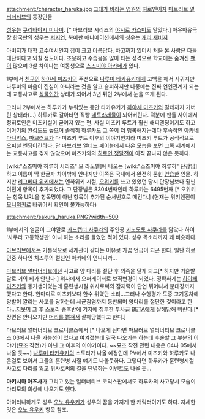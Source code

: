 attachment:/character_haruka.jpg
[[그대가 바라는 영원]]의 [[히로인]]이자 [[마브러브 얼터너티브]]의 등장인물

[[성우]]는 [[쿠리바야시 미나미]]. [* 마브러브 시리즈의 [[야시로 카스미]]도 맡았다.] 아유마유극장 한국판의 성우는 [[서지연]], 북미판 애니메이션에서의 성우는 [[캐리 새비지]]

아버지가 대학 교수여서인지 집이 [[크고 아름답다]]. 차고까지 있어서 처음 본 사람은 다들 대단하다고 외칠 정도이다. 조용하고 수줍음을 많이 타는 성격으로 학교에는 숨겨진 [[팬]]이 많으며 3살 차이나는 여동생으로 [[스즈미야 아카네]]가 있다. 

1부에서 [[친구]]인 [[하야세 미츠키]]의 주선으로 [[나루미 타카유키]]에게 고백을 해서 사귀지만 나루미의 마음이 진심이 아니라는 것을 알고 슬퍼하지만 나중에는 진짜 연인관계가 되는데 교통사고로 [[식물인간]] 상태가 되어서 3년 뒤인 2부에서 눈을 뜨게 된다. 

그러나 2부에서는 하루카가 누워있는 동안 타카유키가 [[하야세 미츠키]]와 갈데까지 가버린 상태라(...) 하루카로 갈아타면 직빵 [[네토라레]]물이 되어버린다. 덕분에 팬들 사이에서 정히로인은 미츠키설이 굳어져 있는 편. 사실 미츠키 루트가 훨씬 해피엔딩이기도 하고 이야기의 완성도도 높으며 솔직히 하루카도 그 쪽이 더 행복해지는데다 후속작인 [[아카네 마니악스]], [[마브러브]]가 다 미츠키 루트 이후의 이야기인지라 미츠키 루트가 공식적으로 오피셜 엔딩이긴하다. 단 [[마브러브 얼터드 페이블]]에서 나온 모습을 보면 그쪽 세계에서는 교통사고를 겪지 않았으며 미츠키와의 [[히로인 쟁탈전]]이 아직 끝나지 않은 듯하다.

[wiki:"스즈미야 하루히 시리즈" 모 라노벨]에 나오는 [wiki:"스즈미야 하루히" 단장님]하고 이름이 딱 한글자 차이밖에 안나지만 이쪽은 국내에서 완전히 묻힌 [[안습]]한 인물. 하지만 [[리그베다 위키]]에서는 엔하위키 시절, [[오위키]]를 쓰고 있었던 당시 단장님보다 훨씬 이전에 항목이 추가되었다. 그 단장님은 8304번째인데 하루카는 6495번째.[* 오위키는 항목 URL을 항목명이 아닌 항목이 추가된 순서번호로 매긴다.] (현재는 위키엔진이 [[모니위키]]로 바뀌어서 확인이 불가능하다)

attachment:/sakura_haruka.PNG?width=500

1부에서의 얼굴이 그야말로 [[카드캡터 사쿠라]]의 주인공 [[키노모토 사쿠라]]를 닮았다 하여 '사쿠라 고등학생판' 이니 하는 소리를 들었던 적이 있다. 성우 목소리까지 꽤 비슷하다.

[[마브러브]]에서는 기본적으로 세계관이 같다는 이유로 가끔 언급이 되곤 한다. 일단 히로인중 하나인 치즈루의 절친인 아카네의 언니니까...

[[마브러브 얼터너티브]]에선 사고로 양 다리를 절단 후 의족을 달게 되고[* 하지만 기술발달로 거의 티가 안난다.] 위사에서 오퍼레이터로 보직변경이 되었다. 정확하게는 [[하야세 미츠키]]와 동기생이었는데 훈련생시절 위사로써의 잠재력이 단연 뛰어나서 분대장까지 했다고 한다. 한마디로 미츠키보다 한수 위였단 소리...그러나 수행평가 도중 고기동차에 양발이 깔리는 사고를 당하는데 세균감염까지 동반되며 양다리를 절단한 것이라고 한다...[[지못미]] 그 후 스토리 중후반에 기지에 침투한 투사급 [[BETA]]에게 살해당해 버린다.[* 장면은 안나오지만 [[진 가면라이더|머리를 뽑혀서]] 살해당했다고 한다.]

마브러브 얼터너티브 크로니클스에서 [* 나오게 된다면 마브러브 얼터너티브 크로니클스 03에서 나올 가능성이 있다고 여겨졌는데 결국 나오기는 하는데 후술할 그 부분의 이야기(묘조 작전)가 아닌 그 이후의 이야기이다. ~~묘조 작전 관련 내용은 04나 05에서 나올 듯~~] [[나루미 타카유키]]의 스토리가 나올 예정인데 PV에서 미츠키와 하루카도 나온걸로 보아서 그들의 훈련병 시절 얘기도 나올듯하다. 그렇다면 하루카가 훈련병시절 사고로 다리를 잃고 위사로써의 길을 단념하는 이벤트도 나올 듯...

'''마키시마 아즈사'''가 그리고 있는 얼터너티브 코믹스판에서도 하루카의 사고당시 모습이 마리모의 회상에 나오기도 했다.

아이러니하게도 성우 [[오노 유우키]]가 성우의 꿈을 가지게 한 캐릭터이기도 하다. 자세한 것은 [[오노 유우키]] 항목 참조.
